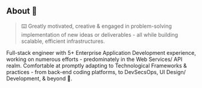 ## About 💫

> ⌨️ Greatly motivated, creative & engaged in problem-solving implementation of new ideas or deliverables - all while building scalable, efficient infrastructures.

Full-stack engineer with 5+ Enterprise Application Development experience, working on numerous efforts - predominately
in the Web Services/ API realm. Comfortable at promptly adapting to Technological Frameworks & practices -
from back-end coding platforms, to DevSecsOps, UI Design/ Development, & beyond 🚀.
